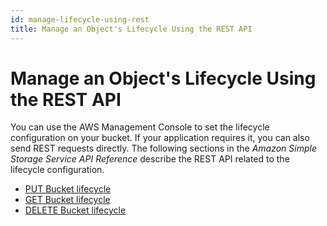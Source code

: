 ```yaml
---
id: manage-lifecycle-using-rest
title: Manage an Object's Lifecycle Using the REST API
---
```

# Manage an Object's Lifecycle Using the REST API<a name="manage-lifecycle-using-rest"></a>

You can use the AWS Management Console to set the lifecycle configuration on your bucket\. If your application requires it, you can also send REST requests directly\. The following sections in the *Amazon Simple Storage Service API Reference* describe the REST API related to the lifecycle configuration\. 
+ [PUT Bucket lifecycle](https://docs.aws.amazon.com/AmazonS3/latest/API/RESTBucketPUTlifecycle.html)
+ [GET Bucket lifecycle](https://docs.aws.amazon.com/AmazonS3/latest/API/RESTBucketGETlifecycle.html)
+ [DELETE Bucket lifecycle](https://docs.aws.amazon.com/AmazonS3/latest/API/RESTBucketDELETElifecycle.html)